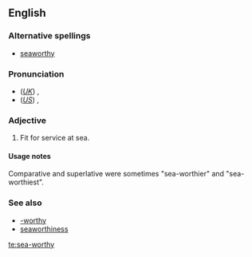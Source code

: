 ==English==

===Alternative spellings===
* [[seaworthy]]

===Pronunciation===
* (''[[Received Pronunciation|UK]]'') {{IPA|/ˈsiːwɜːði/}}, {{SAMPA|/"si:w3:Di/}}
* (''[[General American|US]]'') {{IPA|/ˈsiːwɝði/}}, {{SAMPA|/"si:w3`Di/}}

===Adjective===
{{en-adj|pos=[[sea]]-[[worthy]]}}

# Fit for service at sea.

====Usage notes====
Comparative and superlative were sometimes "sea-worthier" and "sea-worthiest".

===See also===
* [[-worthy]]
* [[seaworthiness]]

[[te:sea-worthy]]
